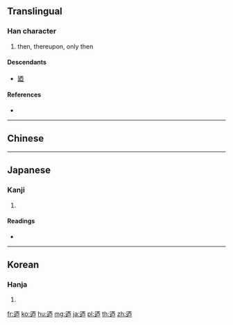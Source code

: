 {{character info/new}}
{{also|乃|廼}}
==Translingual==

===Han character===
{{Han char|rn=162|rad=辵|as=06|sn=10|four=31306|canj=YMCW}}

# then, thereupon, only then

====Descendants====
* [[廼]]

====References====
* {{Han ref|kx=1256.040|dkj=38831|dj=1739.220|hdz=63827.100|uh=8FFA|ud=36858|bh=B069|bd=45161}}

----

==Chinese==
{{zh-see|乃|v}}

----

==Japanese==

===Kanji===
{{ja-kanji|grade=|rs=辵06}}

# {{defn|lang=ja|sort=辵06}}

====Readings====
* {{ja-readings|on=[[だい]] (dai), [[ない]] (nai)|kun=[[すなわち]] (sunawachi), [[の]] (no)|nanori=}}

----

==Korean==

===Hanja===
{{ko-hanja|hangeul=내|eumhun=|rv=nae|mr=nae|y=nay}}

# {{defn|lang=ko|sort=辵06}}

[[fr:迺]]
[[ko:迺]]
[[hu:迺]]
[[mg:迺]]
[[ja:迺]]
[[pl:迺]]
[[th:迺]]
[[zh:迺]]